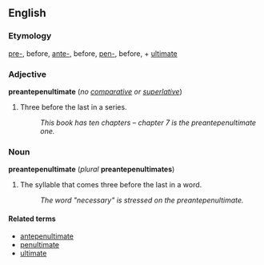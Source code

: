 ==English==
===Etymology===
[[pre-]], before, [[ante-]], before, [[pen-]], before, + [[ultimate]]

===Adjective===
'''preantepenultimate''' (''no [[comparative]] or [[superlative]]'')

#Three before the last in a series.
#:''This book has ten chapters &ndash; chapter 7 is the preantepenultimate one.''

===Noun===
'''preantepenultimate''' (''plural'' '''preantepenultimates''')

#The syllable that comes three before the last in a word.
#:''The word "necessary" is stressed on the preantepenultimate.''

====Related terms====
*[[antepenultimate]]
*[[penultimate]]
*[[ultimate]]